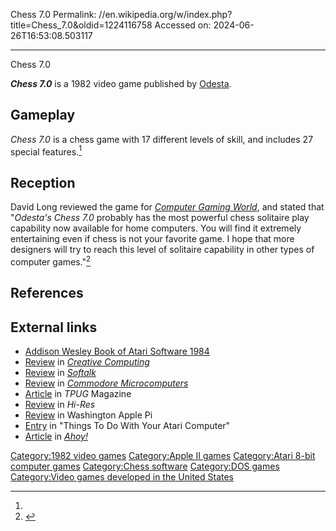 Chess 7.0
Permalink: //en.wikipedia.org/w/index.php?title=Chess_7.0&oldid=1224116758
Accessed on: 2024-06-26T16:53:08.503117



------
Chess 7.0
{{Short description|1982 video game}}
{{Infobox video game
| collapsible = 
| state = 
| italic title = 
| title = Chess 7.0
| image = Chess 7.jpg
| alt = 
| caption = 
| developer = 
| publisher = [[Odesta]]
| series = 
| engine = 
| platforms = [[Apple II]], [[Atari 8-bit]], [[Commodore 64]], [[MS-DOS]]
| released = 1982
| genre = 
| modes = 
}}

'''''Chess 7.0''''' is a 1982 video game published by [[Odesta]].

==Gameplay==
''Chess 7.0'' is a chess game with 17 different levels of skill, and includes 27 special features.<ref name="CGW10"/>

==Reception==
David Long reviewed the game for ''[[Computer Gaming World]]'', and stated that "''Odesta's Chess 7.0'' probably has the most powerful chess solitaire play capability now available for home computers. You will find it extremely entertaining even if chess is not your favorite game. I hope that more designers will try to reach this level of solitaire capability in other types of computer games."<ref name="CGW10">{{cite magazine |last=Long |first=David |title=Chess 7.0: Review & Analysis |magazine=Computer Gaming World |date=May–Jun 1983 |volume=1 |issue=10 |pages=33, 42}}</ref>

==References==
{{Reflist}}

==External links==
*[https://archive.org/details/addison-wesley-book-of-atari-software-1984/page/n39/mode/2up Addison Wesley Book of Atari Software 1984]
*[https://archive.org/details/CreativeComputingbetterScan198309/page/n175/mode/2up Review] in ''[[Creative Computing]]''
*[https://archive.org/details/softalkv3n05jan1983/page/140/mode/2up Review] in ''[[Softalk]]''
*[https://archive.org/details/Commodore_MicroComputer_Issue_42_1986_Jul_Aug/page/n37/mode/2up Review] in ''[[Commodore Microcomputers]]''
*[https://archive.org/details/TPUG_Issue_12_1985_Mar/page/n11/mode/2up Article] in ''TPUG'' Magazine
*[https://archive.org/details/Hi-Res_Magazine_Issue_3/Hi-Res_Magazine_Issue_3/page/n5/mode/2up Review] in ''Hi-Res''
*[https://archive.org/details/washingtonapplepijournal198402/page/n43/mode/2up Review] in Washington Apple Pi
*[https://archive.org/details/ataribooks-things-to-do-with-your-atari-computer/page/n77/mode/2up Entry] in "Things To Do With Your Atari Computer"
*[https://archive.org/details/Ahoy_Issue_31_1986-07_Ion_International_US/page/n43/mode/2up Article] in ''[[Ahoy!]]''

[[Category:1982 video games]]
[[Category:Apple II games]]
[[Category:Atari 8-bit computer games]]
[[Category:Chess software]]
[[Category:DOS games]]
[[Category:Video games developed in the United States]]